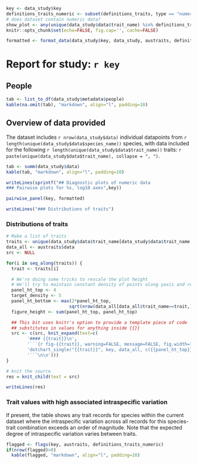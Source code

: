 ```r
key <- data_study$key
definitions_traits_numeric <- subset(definitions_traits, type == "numeric")
# does dataset contain numeric data?
show_plot <- any(unique(data_study$data$trait_name) %in% definitions_traits_numeric$trait_name)
knitr::opts_chunk$set(echo=FALSE, fig.cap='', cache=FALSE)
```

```r
formatted <- format_data(data_study$key, data_study, austraits, definitions_traits_numeric) # format data for plotting
```

# Report for study: `r key`

## People

```r
tab <- list_to_df(data_study$metadata$people)
kable(na.omit(tab), "markdown", align="l", padding=10)
```

## Overview of data provided

The dataset includes `r nrow(data_study$data)` individual datapoints from `r length(unique(data_study$data$species_name))` species, with data included for the following `r length(unique(data_study$data$trait_name))` traits: `r paste(unique(data_study$data$trait_name), collapse = ", ")`.

```r
tab <- summ(data_study$data)
kable(tab, "markdown", align="l", padding=10)
```

```r
writeLines(sprintf("## Diagnostic plots of numeric data
### Pairwise plots for %s, log10 axes",key))
```

```r
pairwise_panel(key, formatted)
```

```r
writeLines("### Distributions of traits")
```

### Distributions of traits

```r
# Make a list of traits
traits <- unique(data_study$data$trait_name[data_study$data$trait_name %in% definitions_traits_numeric$trait_name])
data_all <- austraits$data
src <- NULL

for(i in seq_along(traits)) {
  trait <- traits[i]

  # We're doing some tricks to rescale the plot height
  # We'll try to maintain constant density of points along yaxis and rescale plot height accordingly
  panel_ht_top <- 4
  target_density <- 5
  panel_ht_bottom <- max(2*panel_ht_top,
                        sqrt(nrow(data_all[data_all$trait_name==trait,]))/target_density)
  figure_height <- sum(panel_ht_top, panel_ht_top)

  ## This bit uses knitr's option to provide a template piece of code
  ## substitutes in values for anything inside {{}}
  src <- c(src, knit_expand(text=c(
        '#### {{trait}}\n',
        '```{r fig-{{trait}}, warning=FALSE, message=FALSE, fig.width=12, fig.height ={{figure_height}}}',
        'dotchart_single("{{trait}}", key, data_all, c({{panel_ht_top}}, {{panel_ht_bottom}}))',
        '```\n\n')))
}

# knit the source
res = knit_child(text = src)
```

```r
writeLines(res)
```

### Trait values with high associated intraspecific variation
If present, the table shows any trait records for species within the current dataset where the intraspecific variation across all records for this species-trait combination exceeds an order of magnitude. Note that the expected degree of intraspecific variation varies between traits.

```r
flagged <- flags(key, austraits, definitions_traits_numeric)
if(nrow(flagged)>0)
  kable(flagged, "markdown", align="l", padding=10)
```

